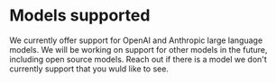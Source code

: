 

# Models supported

We currently offer support for OpenAI and Anthropic large language models. We will be working on support for other models in the future, including open source models. Reach out if there is a model we don't currently support that you wuld like to see.

<Models />
